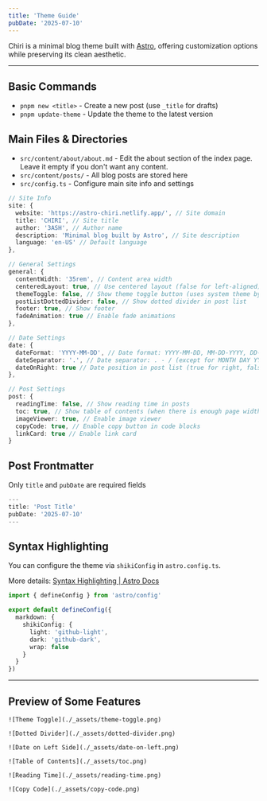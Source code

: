 ```yaml
---
title: 'Theme Guide'
pubDate: '2025-07-10'
---
```


Chiri is a minimal blog theme built with [Astro](https://astro.build), offering customization options while preserving its clean aesthetic.

---

## Basic Commands

- `pnpm new <title>` - Create a new post (use `_title` for drafts)
- `pnpm update-theme` - Update the theme to the latest version

## Main Files & Directories

- `src/content/about/about.md` - Edit the about section of the index page. Leave it empty if you don't want any content.
- `src/content/posts/` - All blog posts are stored here
- `src/config.ts` - Configure main site info and settings

```ts
// Site Info
site: {
  website: 'https://astro-chiri.netlify.app/', // Site domain
  title: 'CHIRI', // Site title
  author: '3ASH', // Author name
  description: 'Minimal blog built by Astro', // Site description
  language: 'en-US' // Default language
},
```

```ts
// General Settings
general: {
  contentWidth: '35rem', // Content area width
  centeredLayout: true, // Use centered layout (false for left-aligned)
  themeToggle: false, // Show theme toggle button (uses system theme by default)
  postListDottedDivider: false, // Show dotted divider in post list
  footer: true, // Show footer
  fadeAnimation: true // Enable fade animations
},
```

```ts
// Date Settings
date: {
  dateFormat: 'YYYY-MM-DD', // Date format: YYYY-MM-DD, MM-DD-YYYY, DD-MM-YYYY, MONTH DAY YYYY, DAY MONTH YYYY
  dateSeparator: '.', // Date separator: . - / (except for MONTH DAY YYYY and DAY MONTH YYYY)
  dateOnRight: true // Date position in post list (true for right, false for left)
},
```

```ts
// Post Settings
post: {
  readingTime: false, // Show reading time in posts
  toc: true, // Show table of contents (when there is enough page width)
  imageViewer: true, // Enable image viewer
  copyCode: true, // Enable copy button in code blocks
  linkCard: true // Enable link card
}
```

## Post Frontmatter

Only `title` and `pubDate` are required fields

```ts
---
title: 'Post Title'
pubDate: '2025-07-10'
---
```

## Syntax Highlighting

You can configure the theme via `shikiConfig` in `astro.config.ts`.

More details: [Syntax Highlighting | Astro Docs](https://docs.astro.build/en/guides/syntax-highlighting/)

```ts
import { defineConfig } from 'astro/config'

export default defineConfig({
  markdown: {
    shikiConfig: {
      light: 'github-light',
      dark: 'github-dark',
      wrap: false
    }
  }
})
```

---

## Preview of Some Features

```
![Theme Toggle](./_assets/theme-toggle.png)

![Dotted Divider](./_assets/dotted-divider.png)

![Date on Left Side](./_assets/date-on-left.png)

![Table of Contents](./_assets/toc.png)

![Reading Time](./_assets/reading-time.png)

![Copy Code](./_assets/copy-code.png)
```